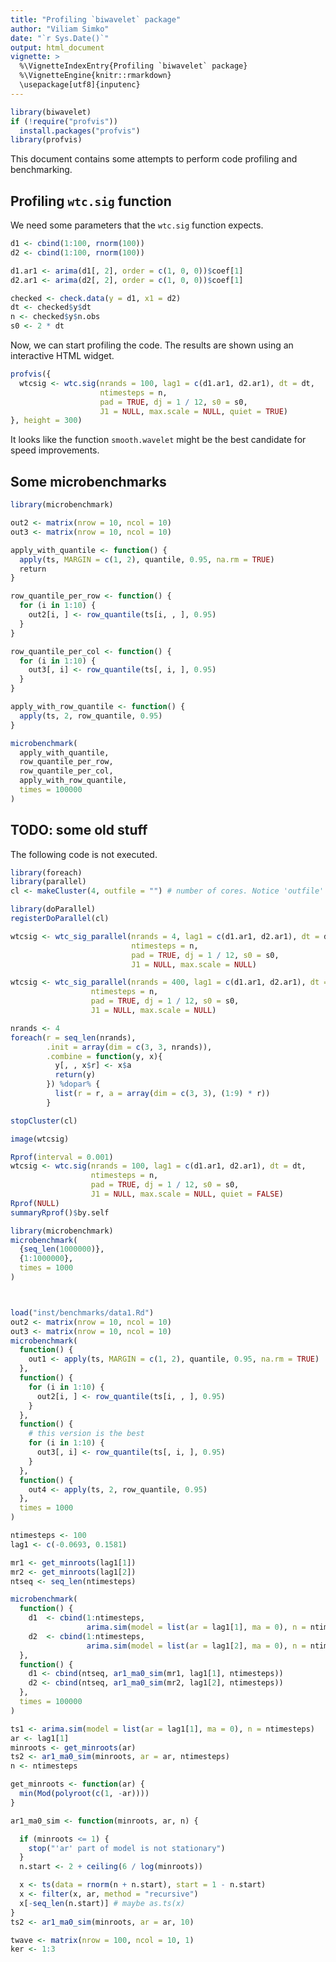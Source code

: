 ```yaml
---
title: "Profiling `biwavelet` package"
author: "Viliam Simko"
date: "`r Sys.Date()`"
output: html_document
vignette: >
  %\VignetteIndexEntry{Profiling `biwavelet` package}
  %\VignetteEngine{knitr::rmarkdown}
  \usepackage[utf8]{inputenc}
---
```


```r
library(biwavelet)
if (!require("profvis"))
  install.packages("profvis")
library(profvis)
```

This document contains some attempts to perform code profiling and benchmarking.

## Profiling `wtc.sig` function

We need some parameters that the `wtc.sig` function expects.
```r
d1 <- cbind(1:100, rnorm(100))
d2 <- cbind(1:100, rnorm(100))

d1.ar1 <- arima(d1[, 2], order = c(1, 0, 0))$coef[1]
d2.ar1 <- arima(d2[, 2], order = c(1, 0, 0))$coef[1]

checked <- check.data(y = d1, x1 = d2)
dt <- checked$y$dt
n <- checked$y$n.obs
s0 <- 2 * dt
```

Now, we can start profiling the code. The results are shown using an interactive
HTML widget.
```r
profvis({
  wtcsig <- wtc.sig(nrands = 100, lag1 = c(d1.ar1, d2.ar1), dt = dt,
                    ntimesteps = n,
                    pad = TRUE, dj = 1 / 12, s0 = s0,
                    J1 = NULL, max.scale = NULL, quiet = TRUE)
}, height = 300)
```

It looks like the function `smooth.wavelet` might be the best candidate for speed improvements.

## Some microbenchmarks

```r
library(microbenchmark)

out2 <- matrix(nrow = 10, ncol = 10)
out3 <- matrix(nrow = 10, ncol = 10)

apply_with_quantile <- function() {
  apply(ts, MARGIN = c(1, 2), quantile, 0.95, na.rm = TRUE)
  return
}

row_quantile_per_row <- function() {
  for (i in 1:10) {
    out2[i, ] <- row_quantile(ts[i, , ], 0.95)
  }
}

row_quantile_per_col <- function() {
  for (i in 1:10) {
    out3[, i] <- row_quantile(ts[, i, ], 0.95)
  }
}

apply_with_row_quantile <- function() {
  apply(ts, 2, row_quantile, 0.95)
}

microbenchmark(
  apply_with_quantile,
  row_quantile_per_row,
  row_quantile_per_col,
  apply_with_row_quantile,
  times = 100000
)
```

## TODO: some old stuff

The following code is not executed.

```r
library(foreach)
library(parallel)
cl <- makeCluster(4, outfile = "") # number of cores. Notice 'outfile'

library(doParallel)
registerDoParallel(cl)

wtcsig <- wtc_sig_parallel(nrands = 4, lag1 = c(d1.ar1, d2.ar1), dt = dt,
                           ntimesteps = n,
                           pad = TRUE, dj = 1 / 12, s0 = s0,
                           J1 = NULL, max.scale = NULL)

wtcsig <- wtc_sig_parallel(nrands = 400, lag1 = c(d1.ar1, d2.ar1), dt = dt,
                  ntimesteps = n,
                  pad = TRUE, dj = 1 / 12, s0 = s0,
                  J1 = NULL, max.scale = NULL)

nrands <- 4
foreach(r = seq_len(nrands),
        .init = array(dim = c(3, 3, nrands)),
        .combine = function(y, x){
          y[, , x$r] <- x$a
          return(y)
        }) %dopar% {
          list(r = r, a = array(dim = c(3, 3), (1:9) * r))
        }

stopCluster(cl)

image(wtcsig)

Rprof(interval = 0.001)
wtcsig <- wtc.sig(nrands = 100, lag1 = c(d1.ar1, d2.ar1), dt = dt,
                  ntimesteps = n,
                  pad = TRUE, dj = 1 / 12, s0 = s0,
                  J1 = NULL, max.scale = NULL, quiet = FALSE)
Rprof(NULL)
summaryRprof()$by.self

library(microbenchmark)
microbenchmark(
  {seq_len(1000000)},
  {1:1000000},
  times = 1000
)



load("inst/benchmarks/data1.Rd")
out2 <- matrix(nrow = 10, ncol = 10)
out3 <- matrix(nrow = 10, ncol = 10)
microbenchmark(
  function() {
    out1 <- apply(ts, MARGIN = c(1, 2), quantile, 0.95, na.rm = TRUE)
  },
  function() {
    for (i in 1:10) {
      out2[i, ] <- row_quantile(ts[i, , ], 0.95)
    }
  },
  function() {
    # this version is the best
    for (i in 1:10) {
      out3[, i] <- row_quantile(ts[, i, ], 0.95)
    }
  },
  function() {
    out4 <- apply(ts, 2, row_quantile, 0.95)
  },
  times = 1000
)

ntimesteps <- 100
lag1 <- c(-0.0693, 0.1581)

mr1 <- get_minroots(lag1[1])
mr2 <- get_minroots(lag1[2])
ntseq <- seq_len(ntimesteps)

microbenchmark(
  function() {
    d1  <- cbind(1:ntimesteps,
                 arima.sim(model = list(ar = lag1[1], ma = 0), n = ntimesteps))
    d2  <- cbind(1:ntimesteps,
                 arima.sim(model = list(ar = lag1[2], ma = 0), n = ntimesteps))
  },
  function() {
    d1 <- cbind(ntseq, ar1_ma0_sim(mr1, lag1[1], ntimesteps))
    d2 <- cbind(ntseq, ar1_ma0_sim(mr2, lag1[2], ntimesteps))
  },
  times = 100000
)

ts1 <- arima.sim(model = list(ar = lag1[1], ma = 0), n = ntimesteps)
ar <- lag1[1]
minroots <- get_minroots(ar)
ts2 <- ar1_ma0_sim(minroots, ar = ar, ntimesteps)
n <- ntimesteps

get_minroots <- function(ar) {
  min(Mod(polyroot(c(1, -ar))))
}

ar1_ma0_sim <- function(minroots, ar, n) {

  if (minroots <= 1) {
    stop("'ar' part of model is not stationary")
  }
  n.start <- 2 + ceiling(6 / log(minroots))

  x <- ts(data = rnorm(n + n.start), start = 1 - n.start)
  x <- filter(x, ar, method = "recursive")
  x[-seq_len(n.start)] # maybe as.ts(x)
}
ts2 <- ar1_ma0_sim(minroots, ar = ar, 10)

twave <- matrix(nrow = 100, ncol = 10, 1)
ker <- 1:3
```
